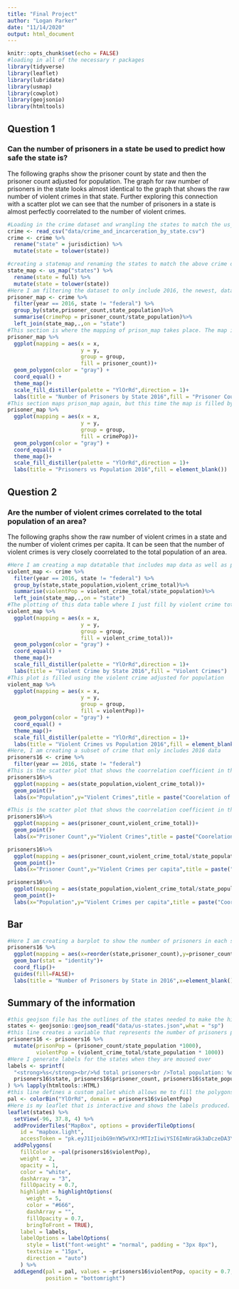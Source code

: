 ---
title: "Final Project"
author: "Logan Parker"
date: "11/14/2020"
output: html_document
---

```{r setup, include=FALSE,echo=FALSE,message=FALSE}
knitr::opts_chunk$set(echo = FALSE)
#loading in all of the necessary r packages
library(tidyverse)
library(leaflet)
library(lubridate)
library(usmap)
library(cowplot)
library(geojsonio)
library(htmltools)
```

## Question 1
### Can the number of prisoners in a state be used to predict how safe the state is?

The following graphs show the prisoner count by state and then the prisoner count adjusted for population.
The graph for raw number of prisoners in the state looks almost identical to the graph that shows the raw number of 
violent crimes in that state. Further exploring this connection with a scatter plot we can see that the number of prisoners in a state
is almost perfectly coorrelated to the number of violent crimes.
```{r prisoner,message=FALSE}
#Loading in the crime dataset and wrangling the states to match the us_map package
crime <- read_csv("data/crime_and_incarceration_by_state.csv")
crime <- crime %>%
  rename("state" = jurisdiction) %>%
  mutate(state = tolower(state))

#creating a statemap and renaming the states to match the above crime dataset
state_map <- us_map("states") %>%
  rename(state = full) %>%
  mutate(state = tolower(state))
#Here I am filtering the dataset to only include 2016, the newest, data and creating a prisoner_map with only state, prisoner count, population, and crime by population and then joining the crime and statemap on the previously adjusted state variable.
prisoner_map <- crime %>%
  filter(year == 2016, state != "federal") %>%
  group_by(state,prisoner_count,state_population)%>%
  summarise(crimePop = prisoner_count/state_population)%>%
  left_join(state_map,.,on = "state")
#This section is where the mapping of prison_map takes place. The map is filled by basic prisoner count on a scale from yellow to red
prisoner_map %>%
  ggplot(mapping = aes(x = x,
                       y = y,
                       group = group,
                       fill = prisoner_count))+
  geom_polygon(color = "gray") +
  coord_equal() +
  theme_map()+
  scale_fill_distiller(palette = "YlOrRd",direction = 1)+
  labs(title = "Number of Prisoners by State 2016",fill = "Prisoner Count")
#This section maps prison_map again, but this time the map is filled by prisoner count adjusted for population of the state on a scale from yellow to red
prisoner_map %>%
  ggplot(mapping = aes(x = x,
                       y = y,
                       group = group,
                       fill = crimePop))+
  geom_polygon(color = "gray") +
  coord_equal() +
  theme_map()+
  scale_fill_distiller(palette = "YlOrRd",direction = 1)+
  labs(title = "Prisoners vs Population 2016",fill = element_blank())

```

## Question 2
### Are the number of violent crimes correlated to the total population of an area?

The following graphs show the raw number of violent crimes in a state and the number of violent crimes per capita. It can be seen
that the number of violent crimes is very closely coorrelated to the total population of an area.
```{r violent, message=FALSE}
#Here I am creating a map datatable that includes map data as well as population and violent crime total
violent_map <- crime %>%
  filter(year == 2016, state != "federal") %>%
  group_by(state,state_population,violent_crime_total)%>%
  summarise(violentPop = violent_crime_total/state_population)%>%
  left_join(state_map,.,on = "state")
#The plotting of this data table where I just fill by violent crime total 
violent_map %>%
  ggplot(mapping = aes(x = x,
                       y = y,
                       group = group,
                       fill = violent_crime_total))+
  geom_polygon(color = "gray") +
  coord_equal() +
  theme_map()+
  scale_fill_distiller(palette = "YlOrRd",direction = 1)+
  labs(title = "Violent Crime by State 2016",fill = "Violent Crimes")
#This plot is filled using the violent crime adjusted for population
violent_map %>%
  ggplot(mapping = aes(x = x,
                       y = y,
                       group = group,
                       fill = violentPop))+
  geom_polygon(color = "gray") +
  coord_equal() +
  theme_map()+
  scale_fill_distiller(palette = "YlOrRd",direction = 1)+
  labs(title = "Violent Crimes vs Population 2016",fill = element_blank())
#Here, I am creating a subset of crime that only includes 2016 data
prisoners16 <- crime %>%
  filter(year == 2016, state != "federal")
#This is the scatter plot that shows the coorrelation coefficient in the title for population and violent crime
prisoners16%>%
  ggplot(mapping = aes(state_population,violent_crime_total))+
  geom_point()+
  labs(x="Population",y="Violent Crimes",title = paste("Coorelation of population and Violent Crime:",cor(prisoners16$state_population,prisoners16$violent_crime_total)))

#This is the scatter plot that shows the coorrelation coefficient in the title for prisoner count and violent crime
prisoners16%>%
  ggplot(mapping = aes(prisoner_count,violent_crime_total))+
  geom_point()+
  labs(x="Prisoner Count",y="Violent Crimes",title = paste("Coorelation of Prisoner Count and Violent Crime:",cor(prisoners16$prisoner_count,prisoners16$violent_crime_total)))

prisoners16%>%
  ggplot(mapping = aes(prisoner_count,violent_crime_total/state_population))+
  geom_point()+
  labs(x="Prisoner Count",y="Violent Crimes per capita",title = paste("Coorelation of Prisoner Count and Violent Crime per capita:",cor(prisoners16$prisoner_count,(prisoners16$violent_crime_total/prisoners16$state_population))))

prisoners16%>%
  ggplot(mapping = aes(state_population,violent_crime_total/state_population))+
  geom_point()+
  labs(x="Population",y="Violent Crimes per capita",title = paste("Coorelation of population and Violent Crime per capita:",cor(prisoners16$state_population,(prisoners16$violent_crime_total/prisoners16$state_population))))

```

## Bar

```{r bar, message=FALSE}
#Here I am creating a barplot to show the number of prisoners in each state and reordering it to be in descending order
prisoners16 %>%
  ggplot(mapping = aes(x=reorder(state,prisoner_count),y=prisoner_count, fill=state))+
  geom_bar(stat = "identity")+
  coord_flip()+
  guides(fill=FALSE)+
  labs(title = "Number of Prisoners by State in 2016",x=element_blank(),y="Prisoner Count")

```

## Summary of the information

```{r leaflet, message=FALSE}
#this geojson file has the outlines of the states needed to make the highlight funcion work properly
states <- geojsonio::geojson_read("data/us-states.json",what = "sp")
#this line creates a variable that represents the number of prisoners per 1000 citizens
prisoners16 <- prisoners16 %>%
  mutate(prisonPop = (prisoner_count/state_population *1000),
         violentPop = (violent_crime_total/state_population * 1000))
#Here I generate labels for the states when they are moused over
labels <- sprintf(
  "<strong>%s</strong><br/>%d total prisoners<br />Total population: %d <br />Prisoners per 1000 Citizens: %g<br />Violent Crimes per 1000 Citizens: %g",
  prisoners16$state, prisoners16$prisoner_count, prisoners16$state_population, prisoners16$prisonPop, prisoners16$violentPop
) %>% lapply(htmltools::HTML)
#this line defines a custom pallet which allows me to fill the polygons by prisonPop
pal <- colorBin("YlOrRd", domain = prisoners16$violentPop)
#Here is my leaflet that is interactive and shows the labels produced. My mapbox token is used to allow the better looking mapbox package to be used.
leaflet(states) %>%
  setView(-96, 37.8, 4) %>%
  addProviderTiles("MapBox", options = providerTileOptions(
    id = "mapbox.light",
    accessToken = "pk.eyJ1IjoibG9nYW5wYXJrMTIzIiwiYSI6ImNraGk3aDczeDA3YmwyeHM4bG44bG81cTAifQ.Y_t7mMxNVcc6TMuy5tfccw"))%>%
  addPolygons(
    fillColor = ~pal(prisoners16$violentPop),
    weight = 2,
    opacity = 1,
    color = "white",
    dashArray = "3",
    fillOpacity = 0.7,
    highlight = highlightOptions(
      weight = 5,
      color = "#666",
      dashArray = "",
      fillOpacity = 0.7,
      bringToFront = TRUE),
    label = labels,
    labelOptions = labelOptions(
      style = list("font-weight" = "normal", padding = "3px 8px"),
      textsize = "15px",
      direction = "auto")
    ) %>%
  addLegend(pal = pal, values = ~prisoners16$violentPop, opacity = 0.7, title = "Violent Crimes per 1000 citizens",
            position = "bottomright")
```